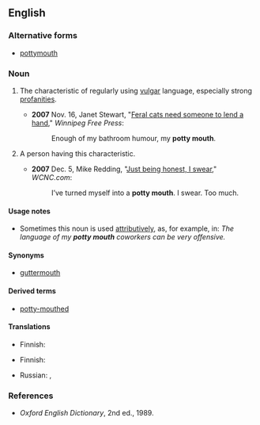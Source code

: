 ==English==

===Alternative forms===
* [[pottymouth]]

===Noun===
{{en-noun|head=[[potty]] [[mouth]]}}

# {{context|idiomatic|euphemistic|lang=en}} The characteristic of regularly using [[vulgar]] language, especially strong [[profanity|profanities]].
#* '''2007''' Nov. 16, Janet Stewart, "[http://web.archive.org/web/20070709062645/http://www.winnipegfreepress.com/subscriber/columnists/top3/story/4078108p-4678152c.html Feral cats need someone to lend a hand]," ''Winnipeg Free Press'':
#*: Enough of my bathroom humour, my '''potty mouth'''.
# {{context|idiomatic|lang=en}} A person having this characteristic.
#* '''2007''' Dec. 5, Mike Redding, "[http://www.wcnc.com/traveler/stories/wcnc-120407-al-journal.68ef72fb.html Just being honest, I swear]," ''WCNC.com'':
#*: I’ve turned myself into a '''potty mouth'''. I swear. Too much.

====Usage notes====
* Sometimes this noun is used [[attributive]]ly, as, for example, in: ''The language of my '''potty mouth''' coworkers can be very offensive.''

====Synonyms====
* [[guttermouth]]

====Derived terms====
* [[potty-mouthed]]

====Translations====
{{trans-top|characteristic}}
* Finnish: {{t+|fi|rääväsuisuus}}
{{trans-mid}}
{{trans-bottom}}

{{trans-top|person}}
* Finnish: {{t+|fi|rääväsuu}}
{{trans-mid}}
* Russian: {{t|ru|гря́зный рот}}, {{t+|ru|сквернослов}}
{{trans-bottom}}

===References===
* ''Oxford English Dictionary'', 2nd ed., 1989.